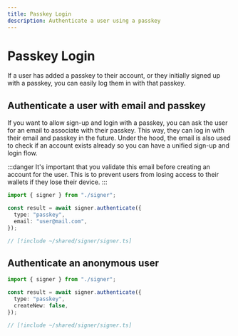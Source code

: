 ```yaml
---
title: Passkey Login
description: Authenticate a user using a passkey
---
```


# Passkey Login

If a user has added a passkey to their account, or they initially signed up with a passkey, you can easily log them in with that passkey.

## Authenticate a user with email and passkey

If you want to allow sign-up and login with a passkey, you can ask the user for an email to associate with their passkey. This way, they can log in with their email and passkey in the future. Under the hood, the email is also used to check if an account exists already so you can have a unified sign-up and login flow.

:::danger
It's important that you validate this email before creating an account for the user. This is to prevent users from losing access to their wallets if they lose their device.
:::

<CodeBlocks>

```ts twoslash [example.ts]
import { signer } from "./signer";

const result = await signer.authenticate({
  type: "passkey",
  email: "user@mail.com",
});
```

```ts twoslash [signer] filename="signer.ts"
// [!include ~/shared/signer/signer.ts]
```

</CodeBlocks>

## Authenticate an anonymous user

<CodeBlocks>

```ts twoslash [example.ts]
import { signer } from "./signer";

const result = await signer.authenticate({
  type: "passkey",
  createNew: false,
});
```

```ts twoslash [signer] filename="signer.ts"
// [!include ~/shared/signer/signer.ts]
```

</CodeBlocks>
